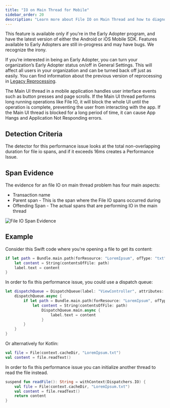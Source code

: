 ```yaml
---
title: "IO on Main Thread for Mobile"
sidebar_order: 20
description: "Learn more about File IO on Main Thread and how to diagnose and fix these issues."
---
```


<Note>

This feature is available only if you're in the Early Adopter program, and have the latest version of either the Android or iOS Mobile SDK. Features available to Early Adopters are still in-progress and may have bugs. We recognize the irony.

If you’re interested in being an Early Adopter, you can turn your organization’s Early Adopter status on/off in General Settings. This will affect all users in your organization and can be turned back off just as easily. You can find information about the previous version of reprocessing in [Legacy Reprocessing](#legacy-reprocessing).

</Note>

The Main UI thread in a mobile application handles user interface events such as button presses and page scrolls. If the Main UI thread performs long running operations like File IO, it will block the whole UI until the operation is complete, preventing the user from interacting with the app. If the Main UI thread is blocked for a long period of time, it can cause App Hangs and Application Not Responding errors.

## Detection Criteria

The detector for this performance issue looks at the total non-overlapping duration for file io spans, and if it exceeds 16ms creates a Performance Issue.

## Span Evidence

The evidence for an file IO on main thread problem has four main aspects:

- Transaction name
- Parent span - This is the span where the File IO spans occurred during
- Offending Span - The actual spans that are performing IO in the main thread

![File IO Span Evidence](file-io.png)

## Example

Consider this Swift code where you're opening a file to get its content:

```swift
if let path = Bundle.main.path(forResource: "LoremIpsum", ofType: "txt") {
    let content = String(contentsOfFile: path)
    label.text = content
}
```

In order to fix this performance issue, you could use a dispatch queue:

```swift
let dispatchQueue = DispatchQueue(label: "ViewController", attributes: .concurrent) {
    dispatchQueue.async {
        if let path = Bundle.main.path(forResource: "LoremIpsum", ofType: "txt") {
            let content = String(contentsOfFile: path)
                DispatchQueue.main.async {
                    label.text = content
                }
        }
    }
}
```

Or alternatively for Kotlin:

```kotlin
val file = File(context.cacheDir, "LoremIpsum.txt")
val content = file.readText()
```

In order to fix this performance issue you can initialize another thread to read the file instead. 

```kotlin
suspend fun readFile(): String = withContext(Dispatchers.IO) {
    val file = File(context.cacheDir, "LoremIpsum.txt")
    val content = file.readText()
    return content
}
```
